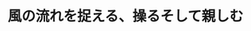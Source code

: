 ﻿---
title: "風の流れを捉える、操るそして親しむ"
category: "環境・社会理工学院"
vol: "91"
interviewee: "田村 哲郎"
url: ""
tags: ["スーパーコンピュータ","防災","LES解析","都市"]
pdf: "91-2-tamura.pdf"
career: ""
preface: "都市の生活空間を覆う大気は、その運動によってざまざまな形で人間社会に干渉する。田村研究室では スーパーコンピュータを用いて大気の流動現象を解析することで、環境・防災問題の解決を目指している。 本稿では、風の流れを解析することの複雑さを理解した上で、LES解析という手法に触れてもらい、後半 ではその解析結果の汎用性について注目していく。"
---
